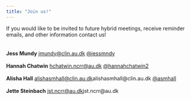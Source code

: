 ```yaml
---
title: "Join us!"
---
```


If you would like to be invited to future hybrid meetings, receive reminder emails, and other information contact us!
<br><br><br>
**Jess Mundy** <a href="mailto:jmundy@clin.au.dk">jmundy@clin.au.dk</a> <a href="https://twitter.com/jessmndy" target="_blank" rel="noopener noreferrer"  title="Jess Mundy's Twitter account">@jessmndy</a>
<br><br>
**Hannah Chatwin** <a href="mailto:hchatwin.ncrr@au.dk">hchatwin.ncrr@au.dk</a> <a href="https://twitter.com/hannahchatwin2" target="_blank" rel="noopener noreferrer" title="Hannah Chatwin's Twitter account">@hannahchatwin2</a>
<br><br>
**Alisha Hall** <a href="mailto:alishasmhall@clin.au.dk">alishasmhall@clin.au.dk</a>alishasmhall@clin.au.dk <a href="https://twitter.com/asmhall" target="_blank" rel="noopener noreferrer"  title="Alisha Hall's Twitter account">@asmhall</a>
<br><br>
**Jette Steinbach** <a href="mailto:jst.ncrr@au.dk">jst.ncrr@au.dk</a>jst.ncrr@au.dk
<br><br><br>
